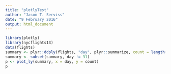 ```yaml
---
title: "plotlyTest"
author: "Jason T. Serviss"
date: "9 February 2016"
output: html_document
---
```


```r
library(plotly)
library(nycflights13)
data(flights)
summary <- plyr::ddply(flights, "day", plyr::summarize, count = length(hour))
summary <- subset(summary, day != 31)
p <- plot_ly(summary, x = day, y = count)
p
```
